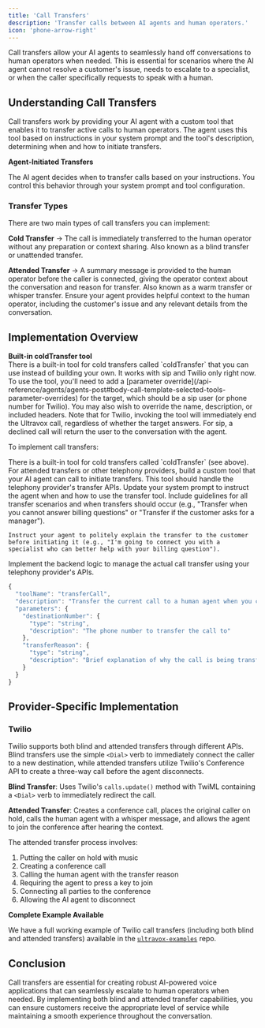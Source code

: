 ```yaml
---
title: 'Call Transfers'
description: 'Transfer calls between AI agents and human operators.'
icon: 'phone-arrow-right'
---
```


Call transfers allow your AI agents to seamlessly hand off conversations to human operators when needed. This is essential for scenarios where the AI agent cannot resolve a customer's issue, needs to escalate to a specialist, or when the caller specifically requests to speak with a human.

## Understanding Call Transfers

Call transfers work by providing your AI agent with a custom tool that enables it to transfer active calls to human operators. The agent uses this tool based on instructions in your system prompt and the tool's description, determining when and how to initiate transfers.

<Note>
  <b>Agent-Initiated Transfers</b>

  The AI agent decides when to transfer calls based on your instructions. You control this behavior through your system prompt and tool configuration.
</Note>

### Transfer Types

There are two main types of call transfers you can implement:

**Cold Transfer** → The call is immediately transferred to the human operator without any preparation or context sharing. Also known as a blind transfer or unattended transfer.

**Attended Transfer** → A summary message is provided to the human operator before the caller is connected, giving the operator context about the conversation and reason for transfer. Also known as a warm transfer or whisper transfer. Ensure your agent provides helpful context to the human operator, including the customer's issue and any relevant details from the conversation.


## Implementation Overview
<Info>
  <b>Built-in coldTransfer tool</b>
  <br />
  There is a built-in tool for cold transfers called `coldTransfer` that you can use instead of building your own. It works with sip and Twilio only right now.
  To use the tool, you'll need to add a [parameter override](/api-reference/agents/agents-post#body-call-template-selected-tools-parameter-overrides) for the target, which should be a sip user (or phone number for Twilio). You may also wish to override the name, description, or included headers.
  Note that for Twilio, invoking the tool will immediately end the Ultravox call, regardless of whether the target answers. For sip, a declined call will return the user to the conversation with the agent.
</Info>

To implement call transfers:

<Steps>
  <Step title="Create a Transfer Tool">
    There is a built-in tool for cold transfers called `coldTransfer` (see above).
    For attended transfers or other telephony providers, build a custom tool that your AI agent can call to initiate transfers. This tool should handle the telephony provider's transfer APIs.
  </Step>
  <Step title="Configure Agent Instructions">
    Update your system prompt to instruct the agent when and how to use the transfer tool. Include guidelines for all transfer scenarios and when transfers should occur (e.g., "Transfer when you cannot answer billing questions" or "Transfer if the customer asks for a manager").

    Instruct your agent to politely explain the transfer to the customer before initiating it (e.g., "I'm going to connect you with a specialist who can better help with your billing question").
  </Step>
  <Step title="Handle Transfer Logic">
    Implement the backend logic to manage the actual call transfer using your telephony provider's APIs.
  </Step>
</Steps>

```js Example Call Transfer Tool Definition
{
  "toolName": "transferCall",
  "description": "Transfer the current call to a human agent when you cannot resolve the customer's issue or when they specifically request to speak with a human.",
  "parameters": {
    "destinationNumber": {
      "type": "string",
      "description": "The phone number to transfer the call to"
    },
    "transferReason": {
      "type": "string",
      "description": "Brief explanation of why the call is being transferred"
    }
  }
}
```

## Provider-Specific Implementation

### Twilio

Twilio supports both blind and attended transfers through different APIs. Blind transfers use the simple `<Dial>` verb to immediately connect the caller to a new destination, while attended transfers utilize Twilio's Conference API to create a three-way call before the agent disconnects.

**Blind Transfer**: Uses Twilio's `calls.update()` method with TwiML containing a `<Dial>` verb to immediately redirect the call.

**Attended Transfer**: Creates a conference call, places the original caller on hold, calls the human agent with a whisper message, and allows the agent to join the conference after hearing the context.

The attended transfer process involves:
1. Putting the caller on hold with music
2. Creating a conference call
3. Calling the human agent with the transfer reason
4. Requiring the agent to press a key to join
5. Connecting all parties to the conference
6. Allowing the AI agent to disconnect

<Tip>
  <b>Complete Example Available</b>

  We have a full working example of Twilio call transfers (including both blind and attended transfers) available in the [`ultravox-examples`](https://github.com/fixie-ai/ultravox-examples/tree/main/telephony/twilio-call-transfer-ts) repo.
</Tip>


## Conclusion

Call transfers are essential for creating robust AI-powered voice applications that can seamlessly escalate to human operators when needed. By implementing both blind and attended transfer capabilities, you can ensure customers receive the appropriate level of service while maintaining a smooth experience throughout the conversation.
